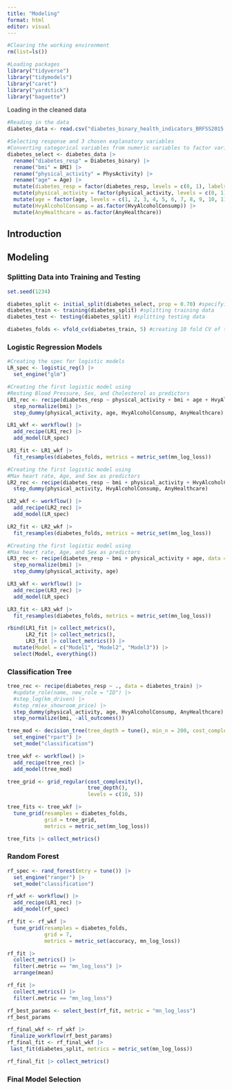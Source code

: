 ```yaml
---
title: "Modeling"
format: html
editor: visual
---
```


```r
#Clearing the working environment
rm(list=ls())
```

```r
#Loading packages
library("tidyverse")
library("tidymodels")
library("caret")
library("yardstick")
library("baguette")
```

Loading in the cleaned data

```r
#Reading in the data
diabetes_data <- read.csv("diabetes_binary_health_indicators_BRFSS2015.csv")
```

```r
#Selecting response and 3 chosen explanatory variables
#Converting categorical variables from numeric variables to factor variables
diabetes_select <- diabetes_data |>
  rename("diabetes_resp" = Diabetes_binary) |>
  rename("bmi" = BMI) |>
  rename("physical_activity" = PhysActivity) |>
  rename("age" = Age) |>
  mutate(diabetes_resp = factor(diabetes_resp, levels = c(0, 1), labels = c("No diabetes", "Prediabetes or diabetes"))) |>
  mutate(physical_activity = factor(physical_activity, levels = c(0, 1), labels =c("No physical activity", "Physical activity"))) |>
  mutate(age = factor(age, levels = c(1, 2, 3, 4, 5, 6, 7, 8, 9, 10, 11, 12, 13), labels = c("Age 18-24", "Age 25-29", "Age 30-34", "Age 35-39", "Age 40-44", "Age 45-49", "Age 50-54", "Age 55-59", "Age 60-64", "Age 65-69", "Age 70-74", "Age 75-79", "Age 80 or older"))) |>
  mutate(HvyAlcoholConsump = as.factor(HvyAlcoholConsump)) |>
  mutate(AnyHealthcare = as.factor(AnyHealthcare))
```

## Introduction

## Modeling

### Splitting Data into Training and Testing

```r
set.seed(1234)

diabetes_split <- initial_split(diabetes_select, prop = 0.70) #specifying a 70/30 split
diabetes_train <- training(diabetes_split) #splitting training data
diabetes_test <- testing(diabetes_split) #splitting testing data

diabetes_folds <- vfold_cv(diabetes_train, 5) #creating 10 fold CV of the training data
```

### Logistic Regression Models

```r
#Creating the spec for logistic models
LR_spec <- logistic_reg() |>
  set_engine("glm")
```

```r
#Creating the first logistic model using 
#Resting Blood Pressure, Sex, and Cholesterol as predictors
LR1_rec <- recipe(diabetes_resp ~ physical_activity + bmi + age + HvyAlcoholConsump + AnyHealthcare, data = diabetes_train) |>
  step_normalize(bmi) |>
  step_dummy(physical_activity, age, HvyAlcoholConsump, AnyHealthcare)

LR1_wkf <- workflow() |>
  add_recipe(LR1_rec) |>
  add_model(LR_spec)

LR1_fit <- LR1_wkf |>
  fit_resamples(diabetes_folds, metrics = metric_set(mn_log_loss))
```

```r
#Creating the first logistic model using 
#Max heart rate, Age, and Sex as predictors
LR2_rec <- recipe(diabetes_resp ~ bmi + physical_activity + HvyAlcoholConsump + AnyHealthcare, data = diabetes_train) |>
  step_dummy(physical_activity, HvyAlcoholConsump, AnyHealthcare)

LR2_wkf <- workflow() |>
  add_recipe(LR2_rec) |>
  add_model(LR_spec)

LR2_fit <- LR2_wkf |>
  fit_resamples(diabetes_folds, metrics = metric_set(mn_log_loss))
```

```r
#Creating the first logistic model using 
#Max heart rate, Age, and Sex as predictors
LR3_rec <- recipe(diabetes_resp ~ bmi + physical_activity + age, data = diabetes_train) |>
  step_normalize(bmi) |>
  step_dummy(physical_activity, age)

LR3_wkf <- workflow() |>
  add_recipe(LR3_rec) |>
  add_model(LR_spec)

LR3_fit <- LR3_wkf |>
  fit_resamples(diabetes_folds, metrics = metric_set(mn_log_loss))
```

```r
rbind(LR1_fit |> collect_metrics(),
      LR2_fit |> collect_metrics(),
      LR3_fit |> collect_metrics()) |>
  mutate(Model = c("Model1", "Model2", "Model3")) |>
  select(Model, everything())
```

### Classification Tree

```r
tree_rec <- recipe(diabetes_resp ~ ., data = diabetes_train) |>
  #update_role(name, new_role = "ID") |>
  #step_log(km_driven) |>
  #step_rm(ex_showroom_price) |>
  step_dummy(physical_activity, age, HvyAlcoholConsump, AnyHealthcare) |>
  step_normalize(bmi, -all_outcomes())

tree_mod <- decision_tree(tree_depth = tune(), min_n = 200, cost_complexity = tune()) |>
  set_engine("rpart") |>
  set_mode("classification")

tree_wkf <- workflow() |>
  add_recipe(tree_rec) |>
  add_model(tree_mod)

tree_grid <- grid_regular(cost_complexity(),
                          tree_depth(),
                          levels = c(10, 5))

tree_fits <- tree_wkf |> 
  tune_grid(resamples = diabetes_folds,
            grid = tree_grid, 
            metrics = metric_set(mn_log_loss))

tree_fits |> collect_metrics()
```

### Random Forest

```r
rf_spec <- rand_forest(mtry = tune()) |>
  set_engine("ranger") |>
  set_mode("classification")

rf_wkf <- workflow() |>
  add_recipe(LR1_rec) |>
  add_model(rf_spec)

rf_fit <- rf_wkf |>
  tune_grid(resamples = diabetes_folds,
            grid = 7,
            metrics = metric_set(accuracy, mn_log_loss))
```


```r
rf_fit |>
  collect_metrics() |>
  filter(.metric == "mn_log_loss") |>
  arrange(mean)
```

```r
rf_fit |> 
  collect_metrics() |>
  filter(.metric == "mn_log_loss")
```

```r
rf_best_params <- select_best(rf_fit, metric = "mn_log_loss")
rf_best_params
```

```r
rf_final_wkf <- rf_wkf |>
 finalize_workflow(rf_best_params)
rf_final_fit <- rf_final_wkf |>
 last_fit(diabetes_split, metrics = metric_set(mn_log_loss))
```

```r
rf_final_fit |> collect_metrics()
```


### Final Model Selection
